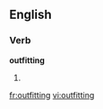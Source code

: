 ==English==

===Verb===
'''outfitting'''

# {{present participle of|[[outfit]]}}

[[fr:outfitting]]
[[vi:outfitting]]